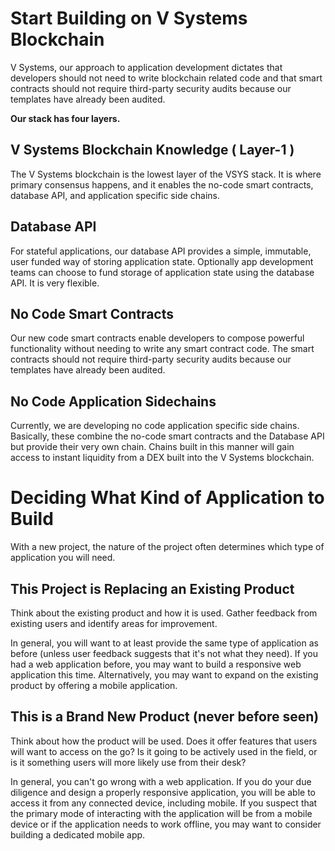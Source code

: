 
<!-- KEYWORDS: VSYS Stack New Project Guide -->

# Start Building on V Systems Blockchain

V Systems, our approach to application development dictates that developers should not need to write blockchain related code and that smart contracts should not require third-party security audits because our templates have already been audited.

**Our stack has four layers.**

## V Systems Blockchain Knowledge ( Layer-1 )

The V Systems blockchain is the lowest layer of the VSYS stack. It is where primary consensus happens, and it enables the no-code smart contracts, database API, and application specific side chains.

## Database API

For stateful applications, our database API provides a simple, immutable, user funded way of storing application state. Optionally app development teams can choose to fund storage of application state using the database API. It is very flexible.

## No Code Smart Contracts

Our new code smart contracts enable developers to compose powerful functionality without needing to write any smart contract code. The smart contracts should not require third-party security audits because our templates have already been audited.

## No Code Application Sidechains

Currently, we are developing no code application specific side chains. Basically, these combine the no-code smart contracts and the Database API but provide their very own chain. Chains built in this manner will gain access to instant liquidity from a DEX built into the V Systems blockchain.

<Divider />


# Deciding What Kind of Application to Build

With a new project, the nature of the project often determines which type of application you will need.

## This Project is Replacing an Existing Product

Think about the existing product and how it is used. Gather feedback from existing users and identify areas for improvement.

In general, you will want to at least provide the same type of application as before (unless user feedback suggests that it's not what they need). If you had a web application before, you may want to build a responsive web application this time. Alternatively, you may want to expand on the existing product by offering a mobile application.

## This is a Brand New Product (never before seen)

Think about how the product will be used. Does it offer features that users will want to access on the go? Is it going to be actively used in the field, or is it something users will more likely use from their desk?

In general, you can't go wrong with a web application. If you do your due diligence and design a properly responsive application, you will be able to access it from any connected device, including mobile. If you suspect that the primary mode of interacting with the application will be from a mobile device or if the application needs to work offline, you may want to consider building a dedicated mobile app.

